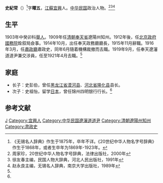 '''史紀常'''（{{bd|？||？|}}）<ref>《无锡名人辞典》作生于1875年，卒年不详。《20世纪中华人物名字号辞典》作生于1868年，或者生卒年为1869年-1923年。</ref>字'''曜五'''，[[江蘇|江蘇]][[宜興|宜興]]人。[[中华民国|中华民国]]政治人物。<ref>周家珍，20世纪中华人物名字号辞典，法律出版社，2000年</ref><ref name=xu>徐友春主编，民国人物大辞典，河北人民出版社，1991年</ref><ref name=zhao>赵永良主编，无锡名人辞典，南京大学出版社，1989年</ref>

==生平==
1903年中癸卯科[[舉人|舉人]]。1909年任[[清朝|清朝]][[奉天省|奉天省]]遼陽州知州。1912年後，任[[北洋政府|北京政府]][[中华民国國務院|國務院]]銓叙局僉事。1914年10月，出任奉天政務廳廳長，1915年11月辭職。1916年3月，任[[肅政廳|肅政廳]]肅政史，同年6月隨着機構裁撤而去職。1919年9月，任奉天遼瀋道道尹兼交涉員，任至1921年4月去職。<ref name=xu/>

==家庭==
*长子：史彭伯，曾任[[黑龙江省|黑龙江省]][[漠河县|漠河县]]、[[河北省|河北省]][[隆化县|隆化县]]县长。
*次子：史祖怡，留学[[日本|日本]]，曾任锦州四明银行行长。<ref name=zhao/>

==参考文献==
{{reflist}}

{{DEFAULTSORT:Shi史}}
[[Category:史姓|J]]
[[Category:宜興人|Category:宜興人]]
[[Category:中华民国遼瀋道道尹|Category:中华民国遼瀋道道尹]]
[[Category:清朝遼陽州知州|Category:清朝遼陽州知州]]
[[Category:肃政史|Category:肃政史]]